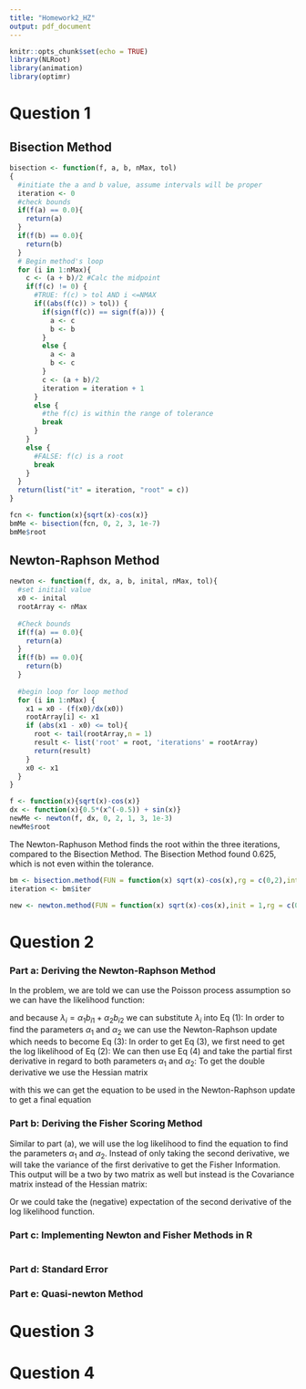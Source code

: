 ```yaml
---
title: "Homework2_HZ"
output: pdf_document
---
```


```r
knitr::opts_chunk$set(echo = TRUE)
library(NLRoot)
library(animation)
library(optimr)
```

# Question 1

## Bisection Method

```r
bisection <- function(f, a, b, nMax, tol)
{
  #initiate the a and b value, assume intervals will be proper
  iteration <- 0
  #check bounds
  if(f(a) == 0.0){
    return(a)
  }
  if(f(b) == 0.0){
    return(b)
  }
  # Begin method's loop
  for (i in 1:nMax){
    c <- (a + b)/2 #Calc the midpoint
    if(f(c) != 0) {
      #TRUE: f(c) > tol AND i <=NMAX
      if((abs(f(c)) > tol)) {
        if(sign(f(c)) == sign(f(a))) {
          a <- c
          b <- b
        }
        else {
          a <- a
          b <- c
        }
        c <- (a + b)/2
        iteration = iteration + 1
      }
      else {
        #the f(c) is within the range of tolerance
        break
      }
    }
    else {
      #FALSE: f(c) is a root
      break
    }
  }
  return(list("it" = iteration, "root" = c))
}

fcn <- function(x){sqrt(x)-cos(x)}
bmMe <- bisection(fcn, 0, 2, 3, 1e-7)
bmMe$root
```
## Newton-Raphson Method
```r
newton <- function(f, dx, a, b, inital, nMax, tol){
  #set initial value
  x0 <- inital
  rootArray <- nMax
  
  #Check bounds
  if(f(a) == 0.0){
    return(a)
  }
  if(f(b) == 0.0){
    return(b)
  }
  
  #begin loop for loop method
  for (i in 1:nMax) {
    x1 = x0 - (f(x0)/dx(x0))
    rootArray[i] <- x1
    if (abs(x1 - x0) <= tol){
      root <- tail(rootArray,n = 1)
      result <- list('root' = root, 'iterations' = rootArray)
      return(result)
    }
    x0 <- x1
  }
}

f <- function(x){sqrt(x)-cos(x)}
dx <- function(x){0.5*(x^(-0.5)) + sin(x)}
newMe <- newton(f, dx, 0, 2, 1, 3, 1e-3)
newMe$root
```

The Newton-Raphuson Method finds the root within the three iterations, compared to the Bisection Method. The Bisection Method found 0.625, which is not even within the tolerance. 

```r
bm <- bisection.method(FUN = function(x) sqrt(x)-cos(x),rg = c(0,2),interact = FALSE,main = "Bisection Method")
iteration <- bm$iter

```

```r
new <- newton.method(FUN = function(x) sqrt(x)-cos(x),init = 1,rg = c(0,2),interact = FALSE)
```

\newpage

# Question 2

### Part a: Deriving the Newton-Raphson Method
In the problem, we are told we can use the Poisson process assumption so we can have the likelihood function:
\begin{equation}
  L(N | \lambda_i) = \sum_{i = 1}^{n} \frac{\lambda^{N_i}e^{-\lambda}}{N!}
\end{equation}

and because $\lambda_i = \alpha_1b_{i1} + \alpha_2b_{i2}$ we can substitute $\lambda_i$ into Eq (1):
\begin{equation}
  L(N | \alpha_1, \alpha_2) = \sum_{i = 1}^{n} \frac{(\alpha_1b_{i1} + \alpha_2b_{i2})^{N_i}e^{-(\alpha_1b_{i1} + \alpha_2b_{i2})}}{N!}
\end{equation}
In order to find the parameters $\alpha_1$ and $\alpha_2$ we can use the Newton-Raphson update which needs to become Eq (3):
\begin{equation}
  \begin{bmatrix}
    \alpha_1(t + 1)\\\alpha_2(t + 1)
  \end{bmatrix}
  =
    \begin{bmatrix}
    \alpha_1(t)\\\alpha_2(t)
  \end{bmatrix} - \frac{L\prime}{L\prime\prime}
\end{equation}
In order to get Eq (3), we first need to get the log likelihood of Eq (2):
\begin{equation}
  l(N|\alpha_1,\alpha_2) = \sum_{i = 1}^{n} N_i \ln(\alpha_1b_{i1} + \alpha_2b_{i2}) - \sum_{i = 1}^{n} \alpha_1b_{i1} + \alpha_2b_{i2} -  \sum_{i = 1}^{n} \ln(N!)
\end{equation}
We can then use Eq (4) and take the partial first derivative in regard to both parameters $\alpha_1$ and $\alpha_2$:
\begin{equation}
  l\prime(N | \alpha_1, \alpha_2) = 
    \begin{bmatrix}
    \sum_{i = 1}^{n}\frac{N_i b_{i1}}{\alpha_1b_{i1} + \alpha_2b_{i2}} - \sum_{i = 1}^{n}b_{i1}
    \\
    \sum_{i = 1}^{n}\frac{N_i b_{i2}}{\alpha_1b_{i1} + \alpha_2b_{i2}} - \sum_{i = 1}^{n}b_{i2}
  \end{bmatrix}
\end{equation}
To get the double derivative we use the Hessian matrix
\begin{equation}
  l\prime\prime(N | \alpha_1, \alpha_2) = 
    \begin{bmatrix}
    \frac{\partial^2 l}{\partial \alpha_1^2}
    && \frac{\partial^2 l}{\partial\alpha_1 \partial\alpha_2}
    \\
    \frac{\partial^2 l}{\partial \alpha_2^2}
    && \frac{\partial^2 l}{\partial\alpha_2 \partial\alpha_1}
  \end{bmatrix}
\end{equation}

\begin{equation}
  l\prime\prime(N | \alpha_1, \alpha_2) = 
    \begin{bmatrix}
    \sum_{i = 1}^{n} -\frac{N_i b_{i1}^2}{(\alpha_1b_{i1} + \alpha_2b_{i2})^2}
    && \sum_{i = 1}^{n} -\frac{N_i b_{i1}b_{i2}}{(\alpha_1b_{i1} + \alpha_2b_{i2})^2}
    \\
    \sum_{i = 1}^{n} -\frac{N_i b_{i1}b_{i2}}{(\alpha_1b_{i1} + \alpha_2b_{i2})^2}
    && \sum_{i = 1}^{n} -\frac{N_i b_{i2}^2}{(\alpha_1b_{i1} + \alpha_2b_{i2})^2}
  \end{bmatrix}
\end{equation}
with this we can get the equation to be used in the Newton-Raphson update to get a final equation 
\begin{equation}
  \begin{bmatrix}
    \alpha_1(t + 1)\\\alpha_2(t + 1)
  \end{bmatrix}
  =
  \begin{bmatrix}
    \alpha_1(t)\\\alpha_2(t)
  \end{bmatrix}
  -
  \begin{bmatrix}
    \sum_{i = 1}^{n} -\frac{N_i b_{i1}^2}{(\alpha_1b_{i1} + \alpha_2b_{i2})^2}
    && \sum_{i = 1}^{n} -\frac{N_i b_{i1}b_{i2}}{(\alpha_1b_{i1} + \alpha_2b_{i2})^2}
    \\
    \sum_{i = 1}^{n} -\frac{N_i b_{i1}b_{i2}}{(\alpha_1b_{i1} + \alpha_2b_{i2})^2}
    && \sum_{i = 1}^{n} -\frac{N_i b_{i2}^2}{(\alpha_1b_{i1} + \alpha_2b_{i2})^2}
  \end{bmatrix}^{-1}
  \begin{bmatrix}
    \sum_{i = 1}^{n}\frac{N_i b_{i1}}{\alpha_1b_{i1} + \alpha_2b_{i2}} - \sum_{i = 1}^{n}b_{i1}
    \\
    \sum_{i = 1}^{n}\frac{N_i b_{i2}}{\alpha_1b_{i1} + \alpha_2b_{i2}} - \sum_{i = 1}^{n}b_{i2}
  \end{bmatrix}
\end{equation}

### Part b: Deriving the Fisher Scoring Method
Similar to part (a), we will use the log likelihood to find the equation to find the parameters $\alpha_1$ and $\alpha_2$. Instead of only taking the second derivative, we will take the variance of the first derivative to get the Fisher Information. This output will be a two by two matrix as well but instead is the Covariance matrix instead of the Hessian matrix:
\begin{equation}
  \begin{bmatrix}
    Var(\sum_{i = 1}^{n}\frac{N_i b_{i1}}{\alpha_1b_{i1} + \alpha_2b_{i2}} - \sum_{i = 1}^{n}b_{i1}) && Covariance
    \\
    Covariance && Var(\sum_{i = 1}^{n}\frac{N_i b_{i2}}{\alpha_1b_{i1} + \alpha_2b_{i2}} - \sum_{i = 1}^{n}b_{i2})
  \end{bmatrix}
\end{equation}

Or we could take the (negative) expectation of the second derivative of the log likelihood function.
\begin{equation}
  
\end{equation}

### Part c: Implementing Newton and Fisher Methods in R
```r

```

### Part d: Standard Error

### Part e: Quasi-newton Method

\newpage

# Question 3

\newpage

# Question 4

\newpage
